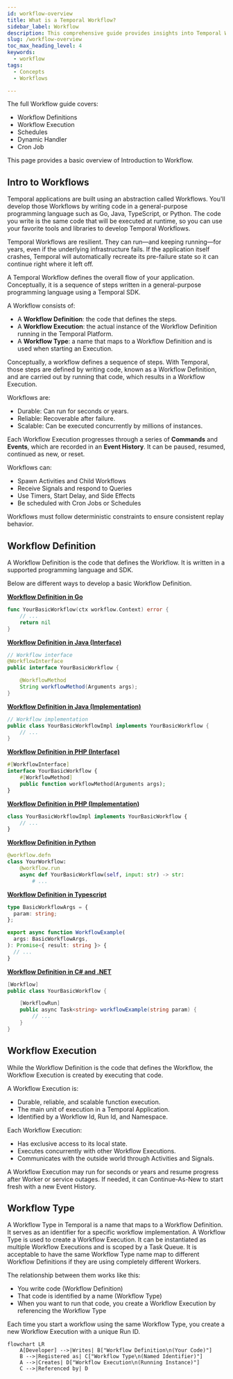 ```yaml
---
id: workflow-overview
title: What is a Temporal Workflow?
sidebar_label: Workflow 
description: This comprehensive guide provides insights into Temporal Workflows, covering Workflow Definitions in various programming languages, deterministic constraints, handling code changes, and ensuring reliability, durability, and scalability in a Temporal Application, with examples and best practices for Workflow Versioning and development.
slug: /workflow-overview
toc_max_heading_level: 4
keywords:
  - workflow 
tags:
  - Concepts
  - Workflows

---
```

The full Workflow guide covers: 
- Workflow Definitions
- Workflow Execution 
- Schedules
- Dynamic Handler
- Cron Job 

This page provides a basic overview of Introduction to Workflow. 

## Intro to Workflows

Temporal applications are built using an abstraction called Workflows. 
You'll develop those Workflows by writing code in a general-purpose programming language such as Go, Java, TypeScript, or Python. 
The code you write is the same code that will be executed at runtime, so you can use your favorite tools and libraries to develop Temporal Workflows.

Temporal Workflows are resilient. 
They can run—and keeping running—for years, even if the underlying infrastructure fails. 
If the application itself crashes, Temporal will automatically recreate its pre-failure state so it can continue right where it left off.


A Temporal Workflow defines the overall flow of your application. 
Conceptually, it is a sequence of steps written in a general-purpose programming language using a Temporal SDK.

A Workflow consists of:

- A **Workflow Definition**: the code that defines the steps.
- A **Workflow Execution**: the actual instance of the Workflow Definition running in the Temporal Platform.
- A **Workflow Type**: a name that maps to a Workflow Definition and is used when starting an Execution.

Conceptually, a workflow defines a sequence of steps.
With Temporal, those steps are defined by writing code, known as a Workflow Definition, and are carried out by running that code, which results in a Workflow Execution.


Workflows are:
- Durable: Can run for seconds or years.
- Reliable: Recoverable after failure.
- Scalable: Can be executed concurrently by millions of instances.

Each Workflow Execution progresses through a series of **Commands** and **Events**, which are recorded in an **Event History**. 
It can be paused, resumed, continued as new, or reset.

Workflows can:

- Spawn Activities and Child Workflows
- Receive Signals and respond to Queries
- Use Timers, Start Delay, and Side Effects
- Be scheduled with Cron Jobs or Schedules

Workflows must follow deterministic constraints to ensure consistent replay behavior.


## Workflow Definition
A Workflow Definition is the code that defines the Workflow. 
It is written in a supported programming language and SDK.

Below are different ways to develop a basic Workflow Definition.

<Tabs groupId="basic-workflow-definition" queryString>
<TabItem value="go" label="Go">

**[Workflow Definition in Go](/develop/go/core-application#develop-workflows)**

```go
func YourBasicWorkflow(ctx workflow.Context) error {
    // ...
    return nil
}
```

</TabItem>
<TabItem value="java" label="Java">

**[Workflow Definition in Java (Interface)](/develop/java/core-application#develop-workflows)**

```java
// Workflow interface
@WorkflowInterface
public interface YourBasicWorkflow {

    @WorkflowMethod
    String workflowMethod(Arguments args);
}
```

**[Workflow Definition in Java (Implementation)](/develop/java/core-application#develop-workflows)**

```java
// Workflow implementation
public class YourBasicWorkflowImpl implements YourBasicWorkflow {
    // ...
}
```

</TabItem>
<TabItem value="php" label="PHP">

**[Workflow Definition in PHP (Interface)](/develop/php/core-application#develop-workflows)**

```php
#[WorkflowInterface]
interface YourBasicWorkflow {
    #[WorkflowMethod]
    public function workflowMethod(Arguments args);
}
```

**[Workflow Definition in PHP (Implementation)](/develop/php/core-application#develop-workflows)**

```php
class YourBasicWorkflowImpl implements YourBasicWorkflow {
    // ...
}
```

</TabItem>
<TabItem value="python" label="Python">

**[Workflow Definition in Python](/develop/python/core-application#develop-workflows)**

```Python
@workflow.defn
class YourWorkflow:
    @workflow.run
    async def YourBasicWorkflow(self, input: str) -> str:
        # ...
```

</TabItem>
<TabItem value="typescript" label="Typescript">

**[Workflow Definition in Typescript](/develop/typescript/core-application#develop-workflows)**

```Typescript
type BasicWorkflowArgs = {
  param: string;
};

export async function WorkflowExample(
  args: BasicWorkflowArgs,
): Promise<{ result: string }> {
  // ...
}
```

</TabItem>
<TabItem value="dotnet" label=".NET">

**[Workflow Definition in C# and .NET](/develop/dotnet/core-application#develop-workflow)**

```csharp
[Workflow]
public class YourBasicWorkflow {

    [WorkflowRun]
    public async Task<string> workflowExample(string param) {
        // ...
    }
}
```

</TabItem>

</Tabs>

## Workflow Execution

While the Workflow Definition is the code that defines the Workflow, the Workflow Execution is created by executing that code.

A Workflow Execution is:
-  Durable, reliable, and scalable function execution.
- The main unit of execution in a Temporal Application.
- Identified by a Workflow Id, Run Id, and Namespace.

Each Workflow Execution:

- Has exclusive access to its local state.
- Executes concurrently with other Workflow Executions.
- Communicates with the outside world through Activities and Signals.

A Workflow Execution may run for seconds or years and resume progress after Worker or service outages. 
If needed, it can Continue-As-New to start fresh with a new Event History.

## Workflow Type 
A Workflow Type in Temporal is a name that maps to a Workflow Definition. 
It serves as an identifier for a specific workflow implementation.
A Workflow Type is used to create a Workflow Execution.
It can be instantiated as multiple Workflow Executions and is scoped by a Task Queue. 
It is acceptable to have the same Workflow Type name map to different Workflow Definitions if they are using completely different Workers.

The relationship between them works like this: 
- You write code (Workflow Definition)
- That code is identified by a name (Workflow Type)
- When you want to run that code, you create a Workflow Execution by referencing the Workflow Type

Each time you start a workflow using the same Workflow Type, you create a new Workflow Execution with a unique Run ID.

```mermaid
flowchart LR
    A[Developer] -->|Writes| B["Workflow Definition\n(Your Code)"]
    B -->|Registered as| C["Workflow Type\n(Named Identifier)"]
    A -->|Creates| D["Workflow Execution\n(Running Instance)"]
    C -->|Referenced by| D

```